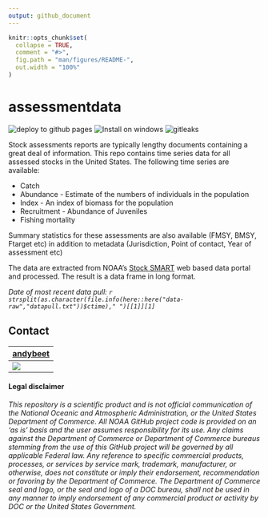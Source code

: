 ```yaml
---
output: github_document
---
```


<!-- README.md is generated from README.Rmd. Please edit that file -->

```r
knitr::opts_chunk$set(
  collapse = TRUE,
  comment = "#>",
  fig.path = "man/figures/README-",
  out.width = "100%"
)
```

# assessmentdata

<!-- badges: start -->
![deploy to github pages](https://github.com/NOAA-EDAB/assessmentdata/workflows/deploy%20to%20github%20pages/badge.svg)
![Install on windows](https://github.com/NOAA-EDAB/assessmentdata/workflows/Install%20on%20windows/badge.svg)
![gitleaks](https://github.com/NOAA-EDAB/assessmentdata/workflows/gitleaks/badge.svg)
<!-- badges: end -->

Stock assessments reports are typically lengthy documents containing a great deal of information. This repo contains time series data for all assessed stocks in the United States. The following time series are available:

* Catch
* Abundance - Estimate of the numbers of individuals in the population
* Index - An index of biomass for the population
* Recruitment - Abundance of Juveniles
* Fishing mortality

Summary statistics for these assessments are also available (FMSY, BMSY, Ftarget etc) in addition to metadata (Jurisdiction, Point of contact, Year of assessment etc)

The data are extracted from NOAA's [Stock SMART](https://www.st.nmfs.noaa.gov/stocksmart?app=homepage) web based data portal and processed. The result is a data frame in long format.


*Date of most recent data pull: `r strsplit(as.character(file.info(here::here("data-raw","datapull.txt"))$ctime)," ")[[1]][1]`*

## Contact

| [andybeet](https://github.com/andybeet)        
| ----------------------------------------------------------------------------------------------- 
| [![](https://avatars1.githubusercontent.com/u/22455149?s=100&v=4)](https://github.com/andybeet) | 



#### Legal disclaimer

*This repository is a scientific product and is not official
communication of the National Oceanic and Atmospheric Administration, or
the United States Department of Commerce. All NOAA GitHub project code
is provided on an ‘as is’ basis and the user assumes responsibility for
its use. Any claims against the Department of Commerce or Department of
Commerce bureaus stemming from the use of this GitHub project will be
governed by all applicable Federal law. Any reference to specific
commercial products, processes, or services by service mark, trademark,
manufacturer, or otherwise, does not constitute or imply their
endorsement, recommendation or favoring by the Department of Commerce.
The Department of Commerce seal and logo, or the seal and logo of a DOC
bureau, shall not be used in any manner to imply endorsement of any
commercial product or activity by DOC or the United States Government.*

